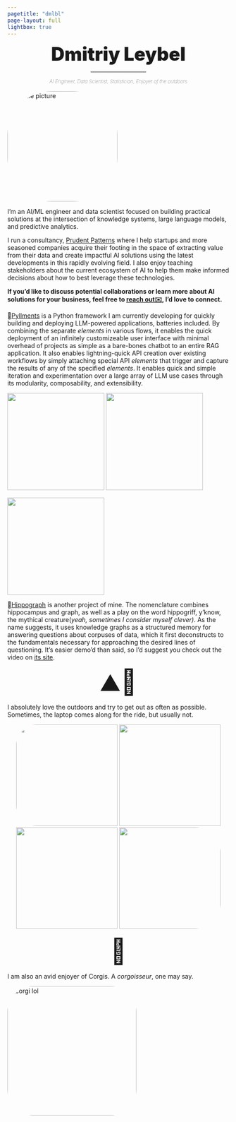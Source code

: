 ```yaml
---
pagetitle: "dmlbl"
page-layout: full
lightbox: true
---
```

<div style="margin: auto; text-align: center; display: flex; flex-direction: column; align-items: center; gap: .05em; line-height: 1.2; margin-bottom: 1em;">
   <span style="font-weight: 900; font-size: 3em;">Dmitriy Leybel</span>
   <hr style="width: 25%;">
   <span style="font-weight: 100; font-size: .80em;">*AI Engineer, Data Scientist, Statistician, Enjoyer of the outdoors*</span>
</div>

::: {layout="[25,80]"}
<img src="images/profile_pic.jpg" alt="profile picture" style="border-radius: 40%;  object-fit: cover;" width="250"/>

<div>
I'm an AI/ML engineer and data scientist focused on building practical solutions at the intersection of knowledge systems, large language models, and predictive analytics.

I run a consultancy, [Prudent Patterns](https://prudentpatterns.com) where I help startups and more seasoned companies acquire their footing in the space of extracting value from their data and create impactful AI solutions using the latest developments in this rapidly evolving field. I also enjoy teaching stakeholders about the current ecosystem of AI to help them make informed decisions about how to best leverage these technologies.

**If you'd like to discuss potential collaborations or learn more about AI solutions for your business, feel free to [reach out✉️](mailto:dmleybel@gmail.com), I'd love to connect.**
</div>
:::

::: {layout="[80,30]"}

🧠[Pyllments](https://github.com/Prudent-Patterns/pyllments) is a Python framework I am currently developing for quickly building and deploying LLM-powered applications, batteries included. By combining the separate *elements* in various flows, it enables the quick deployment of an infinitely customizeable user interface with minimal overhead of projects as simple as a bare-bones chatbot to an entire RAG application. It also enables lightning-quick API creation over existing workflows by simply attaching special API *elements* that trigger and capture the results of any of the specified *elements*.
It enables quick and simple iteration and experimentation over a large array of LLM use cases through its modularity, composability, and extensibility.

![](images/ragflow.png){.lightbox width="220"} ![](images/ragflow_GUI.jpg){.lightbox width="220"}
:::

::: {layout="[24,80]"}

![](images/hippograph_scn.jpg){.lightbox width="220"}

🦛[Hippograph](https://hippograph.io) is another project of mine. The nomenclature combines hippocampus and graph, as well as a play on the word hippogriff, y'know, the mythical creature(*yeah, sometimes I consider myself clever)*. As the name suggests, it uses knowledge graphs as a structured memory for answering questions about corpuses of data, which it first deconstructs to the fundamentals necessary for approaching the desired lines of questioning. It's easier demo'd than said, so I'd suggest you check out the video on [its site](https://hippograph.io). 

:::
<span style="font-size: 4em; text-align: center; display: block">⛰️🌲</span>

I absolutely love the outdoors and try to get out as often as possible. Sometimes, the laptop comes along for the ride, but usually not.

<div style="margin: auto; display: block; text-align: center;">
![](images/outdoor_1.jpg){height="230" style="border-top-left-radius: 20%; border-bottom-left-radius: 20%;"}
![](images/outdoor_2.jpg){height="230"}
![](images/outdoor_3.jpg){height="230"}
![](images/outdoor_0.jpg){height="230" style="border-top-right-radius: 25%; border-bottom-right-radius: 25%;"}
</div>

<span style="font-size: 4em; text-align: center; display: block">🐶</span>

I am also an avid enjoyer of Corgis. A *corgoisseur*, one may say.

<img src="images/corgo_pic.jpg" alt="corgi lol" style="border-radius: 20%;  object-fit: cover;" width="293"/>